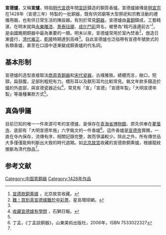 '''宣德爐'''，又稱'''宣爐'''，特指[[明代|明代]][[宣德|宣德]]年間[[宮廷|宮廷]]鑄造的銅質香爐。宣德爐據傳是[[明宣宗|明宣宗]]在1428年（宣德三年）特製的一批銅器，既有供郊廟等大型祭祀和宗教活動的禮儀用器，也有供日常生活的陳設器。有別於常見[[銅器|銅器]]，宣德爐由[[黃銅|黃銅]]鑄成，工藝精湛，在明末就與[[永樂|永樂]][[雕漆|雕漆]]、[[景泰|景泰]][[琺瑯|琺瑯]]、[[成化|成化]][[鬥彩|鬥彩]]齊名，被譽為“精巧遠邁前古”<ref name="北京宣德爐">[http://www.dpm.org.cn/shtml/117/@/116259.html 宣德款銅熏爐] {{Wayback|url=http://www.dpm.org.cn/shtml/117/@/116259.html |date=20110811152223 }}，北京故宮收藏。</ref>，是[[中國|中國]]晚期銅器中最為重要的一類。明末以來，宣德爐常用於室內焚香<ref name="難">[http://www.stnn.cc:82/investment/200904/t20090413_1012316.html 難！買到真宣德爐難於中彩票]{{dead link|date=2017年12月 |bot=InternetArchiveBot |fix-attempted=yes }}，星島環球網。</ref>，倣造日漸盛行，[[清代|清代]][[雍正|雍正]]、[[乾隆|乾隆]]時期達到高峰<ref name="北京宣德爐" />。自此宣德爐也泛指帶有宣德年號款式的各類香爐，甚至在口語中逐漸變成銅香爐的代名詞。

== 基本形制 ==
宣德爐的造型直接取法[[商周|商周]][[青銅器|青銅器]]和[[宋代|宋代]][[瓷器|瓷器]]，古樸雅致。總體而言，敞口，短頸，扁鼓腹，足部則粗短有力。橋形耳以及獸形耳均比較常見。銘文年款多鑄造於爐的外底部，與宣德瓷器近似<ref name="學問">[http://news.xinhuanet.com/collection/2003-06/11/content_913531.htm 收藏宣德爐有學問] {{Wayback|url=http://news.xinhuanet.com/collection/2003-06/11/content_913531.htm |date=20151027011556 }}，石獅日報。</ref>，常見有「宣」「宣德」「宣德年製」「大明宣德年製」等幾種署款方式<ref name="難" />。

== 真偽爭議 ==
目前已知的唯一一件來源可考的宣德爐，是保存在[[青海省博物館|青海省博物館]]、原先供奉在[[瞿曇寺|瞿曇寺]]、底部有「大明宣德年施」六字銘文的一件香爐<ref name="丁孟">丁孟，《丁孟談銅器》，山東美術出版社，2006年，ISBN 7533022327</ref>。這件香爐是[[宣德帝|宣德帝]]賞賜，一直在寺內保存，流傳有序，相關記錄完整，故而爭議較少。除此之外，所有傳世品大多僅僅能夠判斷出大致的時代週期。如[[北京故宮|北京故宮]]收藏的宣德款銅熏爐，根據龍紋推斷為清代倣品<ref name="北京宣德爐" />。

== 参考文献 ==
<references />

[[Category:中国青銅器|Category:中国青銅器]]
[[Category:1428年作品|Category:1428年作品]]